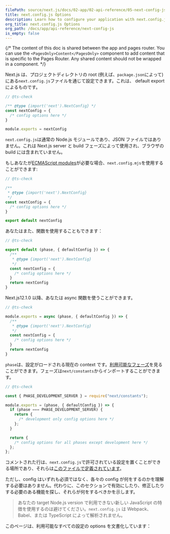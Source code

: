 ```yaml
---
filePath: source/next.js/docs/02-app/02-api-reference/05-next-config-js/index.mdx
title: next.config.js Options
description: Learn how to configure your application with next.config.js.
org_title: next.config.js Options
org_path: /docs/app/api-reference/next-config-js
is_empty: false
---
```


{/* The content of this doc is shared between the app and pages router. You can use the `<PagesOnly>Content</PagesOnly>` component to add content that is specific to the Pages Router. Any shared content should not be wrapped in a component. */}

Next.js は、プロジェクトディレクトリの root (例えば、`package.json`によって)にある`next.config.js`ファイルを通じて設定できます。これは、 default export によるものです。

```js:next.config.js
// @ts-check

/** @type {import('next').NextConfig} */
const nextConfig = {
  /* config options here */
}

module.exports = nextConfig
```

`next.config.js`は通常の Node.js モジュールであり、JSON ファイルではありません。これは Next.js server と build フェーズによって使用され、ブラウザの build には含まれていません。

もしあなたが[ECMAScript modules](https://nodejs.org/api/esm.html)が必要な場合、`next.config.mjs`を使用することができます:

```js:next.config.mjs
// @ts-check

/**
 * @type {import('next').NextConfig}
 */
const nextConfig = {
  /* config options here */
}

export default nextConfig
```

あなたはまた、関数を使用することもできます：

```js:next.config.mjs
// @ts-check

export default (phase, { defaultConfig }) => {
  /**
   * @type {import('next').NextConfig}
   */
  const nextConfig = {
    /* config options here */
  }
  return nextConfig
}
```

Next.js12.1.0 以降、あなたは async 関数を使うことができます。

```js:next.config.js
// @ts-check

module.exports = async (phase, { defaultConfig }) => {
  /**
   * @type {import('next').NextConfig}
   */
  const nextConfig = {
    /* config options here */
  }
  return nextConfig
}
```

`phase`は、設定がロードされる現在の context です。[利用可能なフェーズ](https://github.com/vercel/next.js/blob/5e6b008b561caf2710ab7be63320a3d549474a5b/packages/next/shared/lib/constants.ts#L19-L23)を見ることができます。フェーズは`next/constants`からインポートすることができます。

```js
// @ts-check

const { PHASE_DEVELOPMENT_SERVER } = require("next/constants");

module.exports = (phase, { defaultConfig }) => {
  if (phase === PHASE_DEVELOPMENT_SERVER) {
    return {
      /* development only config options here */
    };
  }

  return {
    /* config options for all phases except development here */
  };
};
```

コメントされた行は、`next.config.js`で許可されている設定を置くことができる場所であり、それらは[このファイルで定義されています](https://github.com/vercel/next.js/blob/canary/packages/next/src/server/config-shared.ts)。

ただし、config はいずれも必須ではなく、各々の config が何をするのかを理解する必要はありません。代わりに、このセクションで有効にしたり、修正したりする必要のある機能を探し、それらが何をするべきかを示します。

> あなたの target Node.js version で利用できない新しい JavaScript の特徴を使用するのは避けてください。`next.config.js` は Webpack、Babel、または TypeScript によって解析されません。

このページは、利用可能なすべての設定の options を文書化しています：
